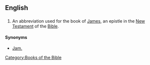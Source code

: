 ==English==

==={{abbreviation}}===
{{infl|en|abbreviation}}

# {{biblical}} An abbreviation used for the book of [[James]], an epistle in the [[New Testament]] of the [[Bible]].

====Synonyms====
* [[Jam.]]

[[Category:Books of the Bible]]